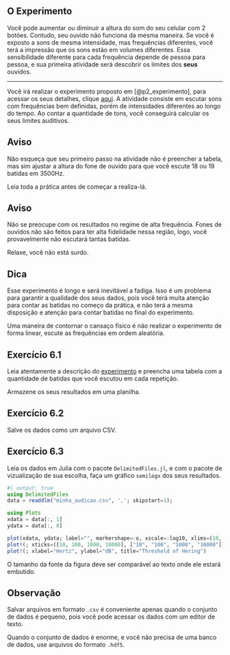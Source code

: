 ## O Experimento

Você pode aumentar ou diminuir a altura do som do seu celular com 2 botões. Contudo, seu ouvido não funciona da mesma maneira. Se você é exposto a sons de mesma intensidade, mas frequências diferentes, você terá a impressão que os sons estão em volumes diferentes. Essa sensibilidade diferente para cada frequência depende de pessoa para pessoa, e sua primeira atividade será descobrir os limites dos **seus** ouvidos.

---

Você irá realizar o experimento proposto em [@p2_experimento], para acessar os seus detalhes, clique [aqui](https://www.sciencebuddies.org/science-fair-projects/project-ideas/HumBio_p011/human-biology-health/measuring-hearing-threshold-different-pitches). A atividade consiste em escutar sons com frequências bem definidas, porém de intensidades diferentes ao longo do tempo. Ao contar a quantidade de tons, você conseguirá calcular os seus limites auditivos.

::: callout-caution
## Aviso
Não esqueça que seu primeiro passo na atividade não é preencher a tabela, mas sim ajustar a altura do fone de ouvido para que você escute 18 ou 19 batidas em 3500Hz.

Leia toda a prática antes de começar a realiza-lá.
:::

::: callout-caution
## Aviso
Não se preocupe com os resultados no regime de alta frequência. Fones de ouvidos não são feitos para ter alta fidelidade nessa região, logo, você provavelmente não escutará tantas batidas.

Relaxe, você não está surdo.
:::

::: callout-tip
## Dica
Esse experimento é longo e será inevitável a fadiga. Isso é um problema para garantir a qualidade dos seus dados, pois você terá muita atenção para contar as batidas no começo da prática, e não terá a mesma disposição e atenção para contar batidas no final do experimento.

Uma maneira de contornar o cansaço físico é não realizar o experimento de forma linear, escute as frequências em ordem aleatória.
:::

::: callout-note
## Exercício 6.1
Leia atentamente a descrição do [experimento](https://www.sciencebuddies.org/science-fair-projects/project-ideas/HumBio_p011/human-biology-health/measuring-hearing-threshold-different-pitches) e preencha uma tabela com a quantidade de batidas que você escutou em cada repetição.

Armazene os seus resultados em uma planilha\footnote{Tipo Microsoft Excel ou similar}.
:::

::: callout-note
## Exercício 6.2
Salve os dados como um arquivo CSV.
:::

::: callout-note
## Exercício 6.3
Leia os dados em Julia com o pacote `DelimitedFiles.jl`, e com o pacote de vizualização de sua escolha, faça um gráfico `semilogx` dos seus resultados.
```julia
#| output: true
using DelimitedFiles
data = readdlm("minha_audicao.csv", ','; skipstart=1);

using Plots
xdata = data[:, 1]
ydata = data[:, 8]

plot(xdata, ydata; label="", markershape=:o, xscale=:log10, xlims=(10, 25_000))
plot!(; xticks=([10, 100, 1000, 10000], ["10", "100", "1000", "10000"]))
plot!(; xlabel="Hertz", ylabel="dB", title="Threshold of Hering")
```

O tamanho da fonte da figura deve ser comparável ao texto onde ele estará embutido.
:::


::: {.callout-note collapse="true"}
## Observação
Salvar arquivos em formato `.csv` é conveniente apenas quando o conjunto de dados é pequeno, pois você pode acessar os dados com um editor de texto.

Quando o conjunto de dados é enorme, e você não precisa de uma banco de dados, use arquivos do formato `.hdf5`.
:::